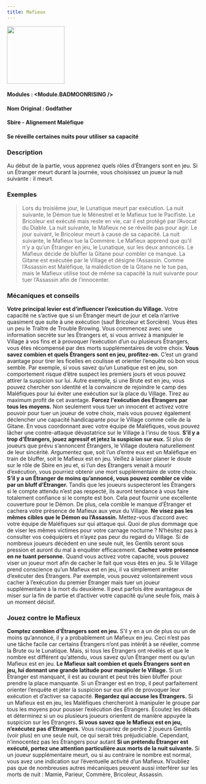 ```yaml
---
title: Mafieux
---
```



<img src='/img/blood-on-the-clocktower/roles/mafieux.png' height='150' />

#### Modules : <Module.BADMOONRISING />
#### Nom Original : Godfather
#### Sbire - Alignement Maléfique
#### Se réveille certaines nuits pour utiliser sa capacité

### Description

Au début de la partie, vous apprenez quels rôles d’Étrangers sont en jeu.
Si un Étranger meurt durant la journée, vous choisissez un joueur la nuit suivante : il meurt.

### Exemples

> Lors du troisième jour, le Lunatique meurt par exécution. La nuit suivante, le Démon tue le Ménestrel et le Mafieux tue le Pacifiste.
> Le Bricoleur est exécuté mais reste en vie, car il est protégé par l’Avocat du Diable. La nuit suivante, le Mafieux ne se réveille pas pour agir. Le jour suivant, le Bricoleur meurt à cause de sa capacité. La nuit suivante, le Mafieux tue la Commère.
> Le Mafieux apprend que qu’il n’y a qu’un Étranger en jeu, le Lunatique, sur les deux annoncés. Le Mafieux décide de bluffer la Gitane pour combler ce manque.
> La Gitane est exécutée par le Village et désigne l’Assassin. Comme l’Assassin est Maléfique, la malédiction de la Gitane ne le tue pas, mais le Mafieux utilise tout de même sa capacité la nuit suivante pour tuer l’Assassin afin de l’innocenter.

### Mécaniques et conseils

**Votre principal levier est d’influencer l’exécution du Village.** Votre capacité ne s’active que si un Étranger meurt de jour et cela n’arrive quasiment que suite à une exécution (sauf Bricoleur et Sorcière). Vous êtes un peu le Traître de Trouble Browing. Vous commencez avec une information secrète sur les Étrangers et, si vous arrivez à manipuler le Village à vos fins et à provoquer l’exécution d’un ou plusieurs Étrangers, vous êtes récompensé par des morts supplémentaires de votre choix.
**Vous savez combien et quels Étrangers sont en jeu, profitez-en.** C’est un grand avantage pour tirer les ficelles en coulisse et orienter l’enquête où bon vous semble. Par exemple, si vous savez qu’un Lunatique est en jeu, son comportement risque d’être suspect les premiers jours et vous pouvez attirer la suspicion sur lui. Autre exemple, si une Brute est en jeu, vous pouvez chercher son identité et la convaincre de rejoindre le camp des Maléfiques pour lui éviter une exécution sur la place du Village. Tirez au maximum profit de cet avantage.
**Forcez l'exécution des Étrangers par tous les moyens.** Non seulement vous tuer un innocent et activez votre pouvoir pour tuer un joueur de votre choix, mais vous pouvez également déclencher une capacité handicapante pour le Village comme celle de la Gitane. En vous coordonnant avec votre équipe de Maléfiques, vous pouvez lâcher une contre-attaque dévastatrice sur le Village à l’insu de tous.
**S’il y a trop d’Étrangers, jouez agressif et jetez la suspicion sur eux.** Si plus de joueurs que prévu s’annoncent Étrangers, le Village doutera naturellement de leur sincérité. Argumentez que, soit l’un d’entre eux est un Maléfique en train de bluffer, soit le Mafieux est en jeu. Veillez à laisser planer le doute sur le rôle de Sbire en jeu et, si l’un des Étrangers venait à mourir d’exécution, vous pourriez obtenir une mort supplémentaire de votre choix.
**S’il y a un Étranger de moins qu’annoncé, vous pouvez combler ce vide par un bluff d’Étranger.** Tandis que les joueurs suspecteront les Étrangers si le compte attendu n’est pas respecté, ils auront tendance à vous faire totalement confiance si le compte est bon. Cela peut fournir une excellente couverture pour le Démon. De plus, cela comble le manque d’Étranger et cachera votre présence de Mafieux aux yeux du Village.
**Ne visez pas les mêmes cibles que le Démon ou l’Assassin.** Mettez-vous d’accord avec votre équipe de Maléfiques sur qui attaque qui. Quoi de plus dommage que de viser les mêmes victimes pour votre carnage nocturne ? N’hésitez pas à consulter vos coéquipiers et n’ayez pas peur du regard du Village. Si de nombreux joueurs décèdent en une seule nuit, les Gentils seront sous pression et auront du mal à enquêter efficacement.
**Cachez votre présence en ne tuant personne.** Quand vous activez votre capacité, vous pouvez viser un joueur mort afin de cacher le fait que vous êtes en jeu. Si le Village prend conscience qu’un Mafieux est en jeu, il va simplement arrêter d’exécuter des Étrangers. Par exemple, vous pouvez volontairement vous cacher à l’exécution du premier Étranger mais tuer un joueur supplémentaire à la mort du deuxième. Il peut parfois être avantageux de miser sur la fin de partie et d’activer votre capacité qu’une seule fois, mais à un moment décisif.

### Jouez contre le Mafieux
**Comptez combien d'Étrangers sont en jeu.** S’il y en a un de plus ou un de moins qu’annoncé, il y a probablement un Mafieux en jeu. Ceci n’est pas une tâche facile car certains Étrangers n’ont pas intérêt à se révéler, comme la Brute ou le Lunatique. Mais, si tous les Étrangers ont révélés et que le nombre est différent qu’attendu, vous savez qu’un Étranger ment ou qu’un Mafieux est en jeu.
**Le Mafieux sait combien et quels Étrangers sont en jeu, lui donnant une grande latitude pour manipuler le Village.** Si un Étranger est manquant, il est au courant et peut très bien bluffer pour prendre la place manquante. Si un Étranger est en trop, il peut parfaitement orienter l’enquête et jeter la suspicion sur eux afin de provoquer leur exécution et d’activer sa capacité.
**Regardez qui accuse les Étrangers.** Si un Mafieux est en jeu, les Maléfiques chercheront à manipuler le groupe par tous les moyens pour pousser l’exécution des Étrangers. Écoutez les débats et déterminez si un ou plusieurs joueurs orientent de manière appuyée la suspicion sur les Étrangers.
**Si vous savez que le Mafieux est en jeu, n’exécutez pas d’Étrangers.** Vous risqueriez de perdre 2 joueurs Gentils (voir plus) en une seule nuit, ce qui serait très préjudiciable. Cependant, n’innocentez pas les Étrangers pour autant 
**Si un prétendu Étranger est exécuté, portez une attention particulière aux morts de la nuit suivante.** Si un joueur supplémentaire meurt, ou si au contraire le nombre est normal, vous avez une indication sur l’éventuelle activité d’un Mafieux. N’oubliez pas que de nombreuses autres mécaniques peuvent aussi interférer sur les morts de nuit : Mamie, Parieur, Commère, Bricoleur, Assassin.